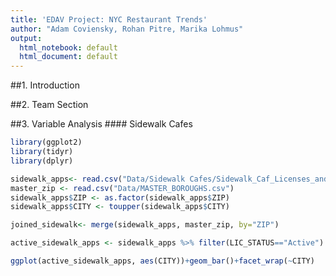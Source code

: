 ```yaml
---
title: 'EDAV Project: NYC Restaurant Trends'
author: "Adam Coviensky, Rohan Pitre, Marika Lohmus"
output:
  html_notebook: default
  html_document: default
---
```

##1. Introduction

##2. Team Section

##3. Variable Analysis
#### Sidewalk Cafes
```r
library(ggplot2)
library(tidyr)
library(dplyr)
```
```r
sidewalk_apps<- read.csv("Data/Sidewalk Cafes/Sidewalk_Caf_Licenses_and_Applications.csv")
master_zip <- read.csv("Data/MASTER_BOROUGHS.csv")
sidewalk_apps$ZIP <- as.factor(sidewalk_apps$ZIP)
sidewalk_apps$CITY <- toupper(sidewalk_apps$CITY)

joined_sidewalk<- merge(sidewalk_apps, master_zip, by="ZIP")

active_sidewalk_apps <- sidewalk_apps %>% filter(LIC_STATUS=="Active")

```

```r
ggplot(active_sidewalk_apps, aes(CITY))+geom_bar()+facet_wrap(~CITY)

```
